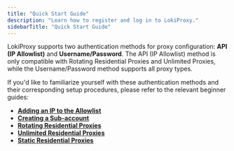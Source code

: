 ```yaml
---
title: "Quick Start Guide"
description: "Learn how to register and log in to LokiProxy."
sidebarTitle: "Quick Start Guide"
---
```


LokiProxy supports two authentication methods for proxy configuration: **API (IP Allowlist)** and **Username/Password**. The API (IP Allowlist) method is only compatible with Rotating Residential Proxies and Unlimited Proxies, while the Username/Password method supports all proxy types.

If you'd like to familiarize yourself with these authentication methods and their corresponding setup procedures, please refer to the relevant beginner guides:

- [**Adding an IP to the Allowlist**](/feature/api)
- [**Creating a Sub-account**](/feature/userpass)
- [**Rotating Residential Proxies**](/Configure/rotating)
- [**Unlimited Residential Proxies**](/Configure/unlimited)
- [**Static Residential Proxies**](/Configure/static)